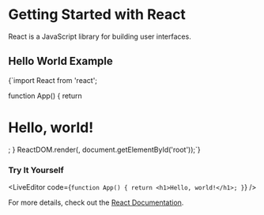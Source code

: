 
# Getting Started with React

React is a JavaScript library for building user interfaces.

## Hello World Example

<CodeBlock language="jsx">

{`import React from 'react';

function App() {
  return <h1>Hello, world!</h1>;
}
ReactDOM.render(<App />, document.getElementById('root'));`}

</CodeBlock>

### Try It Yourself

<LiveEditor code={`function App() { return <h1>Hello, world!</h1>; }`} />

For more details, check out the [React Documentation](https://react.dev).
